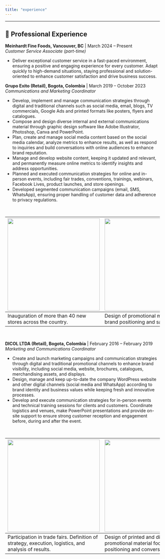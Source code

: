 ```yaml
---
title: "experience"
---
```


---

## 💼 Professional Experience {#experience}

**Meinhardt Fine Foods, Vancouver, BC** | March 2024 – Present  
*Customer Service Associate (part-time)*  

- Deliver exceptional customer service in a fast-paced environment, ensuring a positive and engaging experience for every customer. Adapt quickly to high-demand situations, staying professional and solution-oriented to enhance customer satisfaction and drive business success.

**Grupo Exito (Retail), Bogota, Colombia** | March 2019 – October 2023  
*Communications and Marketing Coordinator*  

- Develop, implement and manage communication strategies through digital and traditional channels such as social media, email, blogs, TV commercials, Google Ads and printed formats like posters, flyers and catalogues.  
- Compose and design diverse internal and external communications material through graphic design software like Adobe Illustrator, Photoshop, Canva and PowerPoint.  
- Plan, create and manage social media content based on the social media calendar, analyze metrics to enhance results, as well as respond to inquiries and build conversations with online audiences to enhance brand reputation.  
- Manage and develop website content, keeping it updated and relevant, and permanently measure online metrics to identify insights and address opportunities.  
- Planned and executed communication strategies for online and in-person events, including fair trades, conventions, trainings, webinars, Facebook Lives, product launches, and store openings.  
- Developed segmented communication campaigns (email, SMS, WhatsApp), ensuring proper handling of customer data and adherence to privacy regulations.

<br>

| ![](images/IMG-P_1.png){width=300px fig-align="center"} | ![](images/IMG-P-02.png){width=300px fig-align="center"} |
|---------------------------------|---------------------------------|
|Inauguration of more than 40 new stores across the country.      | Design of promotional material for brand positioning and sales promotion.     |

<br>

**DICOL LTDA (Retail), Bogota, Colombia** | February 2016 – February 2019  
*Marketing and Communications Coordinator*  

- Create and launch marketing campaigns and communication strategies through digital and traditional promotional channels to enhance brand visibility, including social media, website, brochures, catalogues, merchandising assets, and displays.  
- Design, manage and keep up-to-date the company WordPress website and other digital channels (social media and WhatsApp) according to brand identity and business values while keeping fresh and innovative processes.  
- Develop and execute communication strategies for in-person events and technical training sessions for clients and customers. Coordinate logistics and venues, make PowerPoint presentations and provide on-site support to ensure strong customer reception and engagement before, during and after the event.

<br>

| ![](images/IMG-P-03.png){width=300px fig-align="center"} | ![](images/IMG-P-04.png){width=300px fig-align="center"} |
|---------------------------------|---------------------------------|
|Participation in trade fairs. Definition of strategy, execution, logistics, and analysis of results.           | Design of printed and digital promotional material focused on brand positioning and conversion.       |


